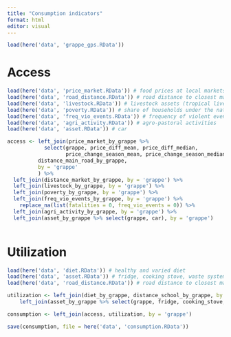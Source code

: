 ```yaml
---
title: "Consumption indicators"
format: html
editor: visual
---
```


```r

load(here('data', 'grappe_gps.RData'))
```

# Access

```r

load(here('data', 'price_market.RData')) # food prices at local markets
load(here('data', 'road_distance.RData')) # road distance to closest market, main road, and school
load(here('data', 'livestock.RData')) # livestock assets (tropical livestock unit)
load(here('data', 'poverty.RData')) # share of households under the national poverty line
load(here('data', 'freq_vio_events.RData')) # frequency of violent events
load(here('data', 'agri_activity.RData')) # agro-pastoral activities
load(here('data', 'asset.RData')) # car

access <- left_join(price_market_by_grappe %>% 
            select(grappe, price_diff_mean, price_diff_median, 
                   price_change_season_mean, price_change_season_median),
          distance_main_road_by_grappe,
          by = 'grappe'
          ) %>% 
  left_join(distance_market_by_grappe, by = 'grappe') %>% 
  left_join(livestock_by_grappe, by = 'grappe') %>% 
  left_join(poverty_by_grappe, by = 'grappe') %>% 
  left_join(freq_vio_events_by_grappe, by = 'grappe') %>%
    replace_na(list(fatalities = 0, freq_vio_events = 0)) %>% 
  left_join(agri_activity_by_grappe, by = 'grappe') %>% 
  left_join(asset_by_grappe %>% select(grappe, car), by = 'grappe')
  
```

# Utilization

```r

load(here('data', 'diet.RData')) # healthy and varied diet
load(here('data', 'asset.RData')) # fridge, cooking stove, waste system
load(here('data', 'road_distance.RData')) # road distance to closest market, main road, and school

utilization <- left_join(diet_by_grappe, distance_school_by_grappe, by = 'grappe') %>% 
    left_join(asset_by_grappe %>% select(grappe, fridge, cooking_stove, waste), by = 'grappe')

```

```r

consumption <- left_join(access, utilization, by = 'grappe')

save(consumption, file = here('data', 'consumption.RData'))

```
